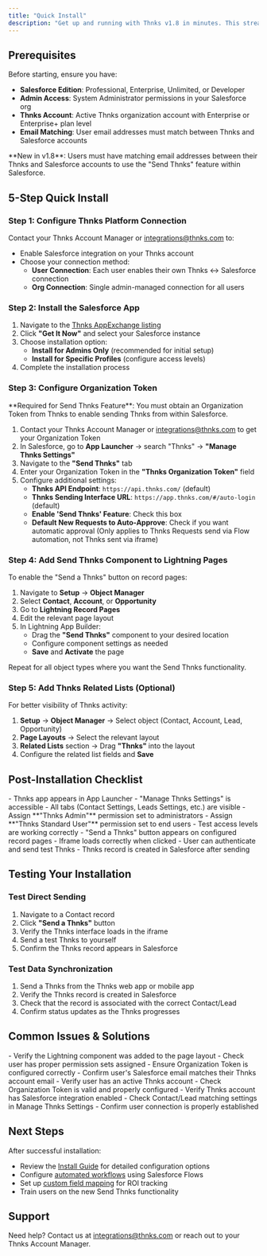 ```yaml
---
title: "Quick Install"
description: "Get up and running with Thnks v1.8 in minutes. This streamlined guide covers the essential steps for new installations."
---
```


## Prerequisites

Before starting, ensure you have:

- **Salesforce Edition**: Professional, Enterprise, Unlimited, or Developer
- **Admin Access**: System Administrator permissions in your Salesforce org
- **Thnks Account**: Active Thnks organization account with Enterprise or Enterprise+ plan level
- **Email Matching**: User email addresses must match between Thnks and Salesforce accounts

<Note>
  **New in v1.8**: Users must have matching email addresses between their Thnks and Salesforce accounts to use the "Send Thnks" feature within Salesforce.
</Note>

## 5-Step Quick Install

### Step 1: Configure Thnks Platform Connection

Contact your Thnks Account Manager or [integrations@thnks.com](mailto:support@thnks.com) to:

- Enable Salesforce integration on your Thnks account
- Choose your connection method:
  - **User Connection**: Each user enables their own Thnks ↔ Salesforce connection
  - **Org Connection**: Single admin-managed connection for all users

### Step 2: Install the Salesforce App

1. Navigate to the [Thnks AppExchange listing](https://appexchange.salesforce.com/appxListingDetail?listingId=a0N3A00000FN7gUUAT)
2. Click **"Get It Now"** and select your Salesforce instance
3. Choose installation option:
   - **Install for Admins Only** (recommended for initial setup)
   - **Install for Specific Profiles** (configure access levels)
4. Complete the installation process

### Step 3: Configure Organization Token

<Warning>
  **Required for Send Thnks Feature**: You must obtain an Organization Token from Thnks to enable sending Thnks from within Salesforce.
</Warning>

1. Contact your Thnks Account Manager or [integrations@thnks.com](mailto:support@thnks.com) to get your Organization Token
2. In Salesforce, go to **App Launcher** → search "Thnks" → **"Manage Thnks Settings"**
3. Navigate to the **"Send Thnks"** tab
4. Enter your Organization Token in the **"Thnks Organization Token"** field
5. Configure additional settings:
   - **Thnks API Endpoint**: `https://api.thnks.com/` (default)
   - **Thnks Sending Interface URL**: `https://app.thnks.com/#/auto-login` (default)
   - **Enable 'Send Thnks' Feature**: Check this box
   - **Default New Requests to Auto-Approve**: Check if you want automatic approval (Only applies to Thnks Requests send via Flow automation, not Thnks sent via iframe)

### Step 4: Add Send Thnks Component to Lightning Pages

To enable the "Send a Thnks" button on record pages:

1. Navigate to **Setup** → **Object Manager**
2. Select **Contact**, **Account**, or **Opportunity**
3. Go to **Lightning Record Pages**
4. Edit the relevant page layout
5. In Lightning App Builder:
   - Drag the **"Send Thnks"** component to your desired location
   - Configure component settings as needed
   - **Save** and **Activate** the page

Repeat for all object types where you want the Send Thnks functionality.

### Step 5: Add Thnks Related Lists (Optional)

For better visibility of Thnks activity:

1. **Setup** → **Object Manager** → Select object (Contact, Account, Lead, Opportunity)
2. **Page Layouts** → Select the relevant layout
3. **Related Lists** section → Drag **"Thnks"** into the layout
4. Configure the related list fields and **Save**

## Post-Installation Checklist

<Steps>
  <Step title="Verify Installation">
    - Thnks app appears in App Launcher
    - "Manage Thnks Settings" is accessible
    - All tabs (Contact Settings, Leads Settings, etc.) are visible
  </Step>
  <Step title="Configure Permissions">
    - Assign **"Thnks Admin"** permission set to administrators
    - Assign **"Thnks Standard User"** permission set to end users
    - Test access levels are working correctly
  </Step>
  <Step title="Test Send Thnks Feature">
    - "Send a Thnks" button appears on configured record pages
    - Iframe loads correctly when clicked
    - User can authenticate and send test Thnks
    - Thnks record is created in Salesforce after sending
  </Step>
</Steps>

## Testing Your Installation

### Test Direct Sending

1. Navigate to a Contact record
2. Click **"Send a Thnks"** button
3. Verify the Thnks interface loads in the iframe
4. Send a test Thnks to yourself
5. Confirm the Thnks record appears in Salesforce

### Test Data Synchronization

1. Send a Thnks from the Thnks web app or mobile app
2. Verify the Thnks record is created in Salesforce
3. Check that the record is associated with the correct Contact/Lead
4. Confirm status updates as the Thnks progresses

## Common Issues & Solutions

<AccordionGroup>
  <Accordion title="Send Thnks button not appearing">
    - Verify the Lightning component was added to the page layout
    - Check user has proper permission sets assigned
    - Ensure Organization Token is configured correctly
  </Accordion>
  <Accordion title="Authentication error in iframe">
    - Confirm user's Salesforce email matches their Thnks account email
    - Verify user has an active Thnks account
    - Check Organization Token is valid and properly configured
  </Accordion>
  <Accordion title="Thnks records not syncing">
    - Verify Thnks account has Salesforce integration enabled
    - Check Contact/Lead matching settings in Manage Thnks Settings
    - Confirm user connection is properly established
  </Accordion>
</AccordionGroup>

## Next Steps

After successful installation:

- Review the [Install Guide](install-guide) for detailed configuration options
- Configure [automated workflows](data-model#automated-workflows) using Salesforce Flows
- Set up [custom field mapping](install-guide#fields-mapping) for ROI tracking
- Train users on the new Send Thnks functionality

## Support

Need help? Contact us at [integrations@thnks.com](mailto:support@thnks.com) or reach out to your Thnks Account Manager.